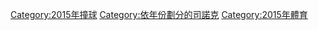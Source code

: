 [[Category:2015年撞球|Category:2015年撞球]]
[[Category:依年份劃分的司諾克|Category:依年份劃分的司諾克]]
[[Category:2015年體育|Category:2015年體育]]